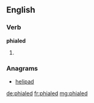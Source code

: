 ==English==

===Verb===
'''phialed'''

# {{en-past of|phial}}

===Anagrams===
* [[helipad#English|helipad]]

[[de:phialed]]
[[fr:phialed]]
[[mg:phialed]]